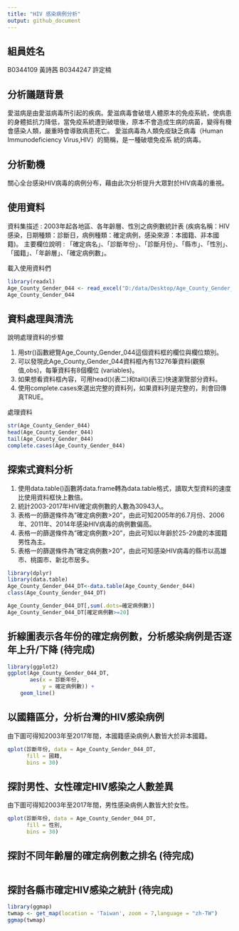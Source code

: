 ```yaml
---
title: "HIV 感染病例分析"
output: github_document
---
```

## 組員姓名
B0344109  黃詩茜
B0344247  許定楠

## 分析議題背景
愛滋病是由愛滋病毒所引起的疾病。愛滋病毒會破壞人體原本的免疫系統，使病患的身體抵抗力降低，當免疫系統遭到破壞後，原本不會造成生病的病菌，變得有機會感染人類，嚴重時會導致病患死亡。
愛滋病毒為人類免疫缺乏病毒（Human Immunodeficiency Virus,HIV）的簡稱，是一種破壞免疫系
統的病毒。

## 分析動機
關心全台感染HIV病毒的病例分布，藉由此次分析提升大眾對於HIV病毒的重視。

## 使用資料
資料集描述 : 2003年起各地區、各年齡層、性別之病例數統計表
(疾病名稱：HIV感染，日期種類：診斷日，病例種類：確定病例，感染來源：本國籍、非本國籍)。
主要欄位說明 : 「確定病名」、「診斷年份」、「診斷月份」、「縣市」、「性別」、「國籍」、「年齡層」、「確定病例數」。

載入使用資料們
```r
library(readxl)
Age_County_Gender_044 <- read_excel("D:/data/Desktop/Age_County_Gender_044.xlsx")
Age_County_Gender_044
```

## 資料處理與清洗
說明處理資料的步驟

1. 用str()函數總覽Age_County_Gender_044這個資料框的欄位與欄位類別。
2. 可以發現此Age_County_Gender_044資料框內有13276筆資料(觀察值,obs)，每筆資料有8個欄位 (variables)。
3. 如果想看資料框內容，可用head()(表二)和tail()(表三)快速瀏覽部分資料。
4. 使用complete.cases來選出完整的資料列，如果資料列是完整的，則會回傳真TRUE。

處理資料
```r
str(Age_County_Gender_044)
head(Age_County_Gender_044)
tail(Age_County_Gender_044)
complete.cases(Age_County_Gender_044)
```

## 探索式資料分析

1. 使用data.table()函數將data.frame轉為data.table格式，讀取大型資料的速度比使用資料框快上數倍。
2. 統計2003-2017年HIV確定病例數的人數為30943人。
3. 表格一的篩選條件為"確定病例數>20"，由此可知2005年的6.7月份、2006年、2011年、2014年感染HIV病毒的病例數偏高。
4. 表格一的篩選條件為"確定病例數>20"，由此可知以年齡於25-29歲的本國籍男性為主。
5. 表格一的篩選條件為"確定病例數>20"，由此可知感染HIV病毒的縣市以高雄市、桃園市、新北市居多。

```r
library(dplyr)
library(data.table)
Age_County_Gender_044_DT<-data.table(Age_County_Gender_044)
class(Age_County_Gender_044_DT)

Age_County_Gender_044_DT[,sum(.dots=確定病例數)]
Age_County_Gender_044_DT[確定病例數>=20]
```

## 折線圖表示各年份的確定病例數，分析感染病例是否逐年上升/下降 (待完成)

```r
library(ggplot2) 
ggplot(Age_County_Gender_044_DT, 
       aes(x = 診斷年份, 
           y = 確定病例數)) + 
    geom_line()
```

## 以國籍區分，分析台灣的HIV感染病例

由下圖可得知2003年至2017年間，本國籍感染病例人數皆大於非本國籍。

```r
qplot(診斷年份, data = Age_County_Gender_044_DT, 
      fill = 國籍,
      bins = 30)
```

## 探討男性、女性確定HIV感染之人數差異

由下圖可得知2003年至2017年間，男性感染病例人數皆大於女性。

```r
qplot(診斷年份, data = Age_County_Gender_044_DT, 
      fill = 性別,
      bins = 30)
```

## 探討不同年齡層的確定病例數之排名 (待完成)

```r

```

## 探討各縣市確定HIV感染之統計 (待完成)

```r
library(ggmap)
twmap <- get_map(location = 'Taiwan', zoom = 7,language = "zh-TW")
ggmap(twmap)
```



